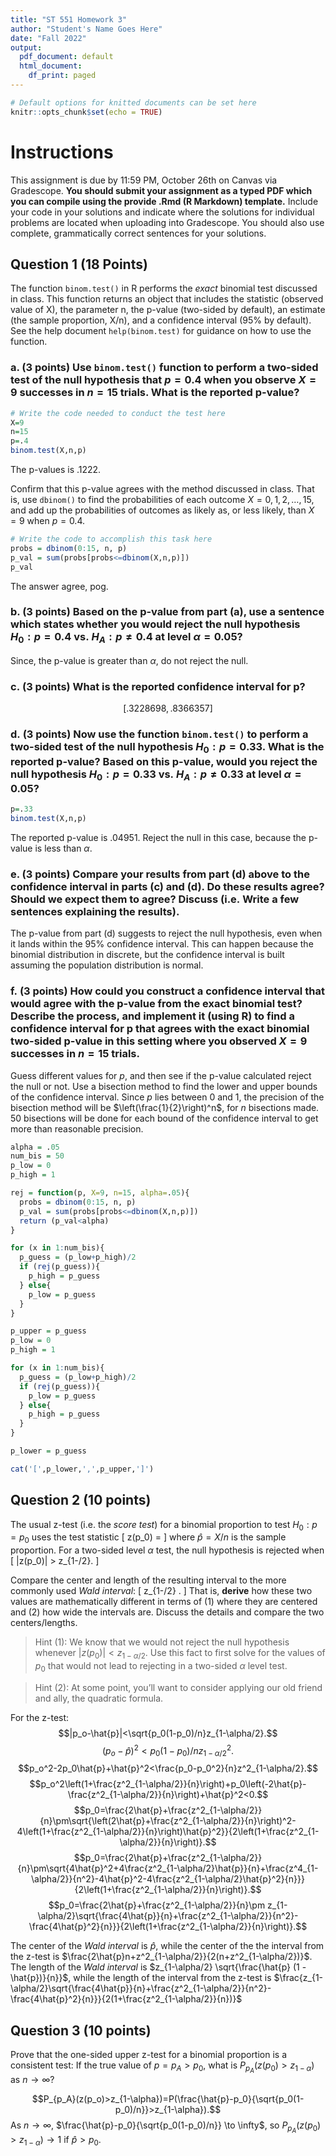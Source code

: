---
title: "ST 551 Homework 3"
author: "Student's Name Goes Here"
date: "Fall 2022"
output:
  pdf_document: default
  html_document:
    df_print: paged
---

```{r setup, include=FALSE}
# Default options for knitted documents can be set here
knitr::opts_chunk$set(echo = TRUE)
```


# Instructions

This assignment is due by 11:59 PM, October 26th on Canvas via Gradescope. **You should submit your assignment as a typed PDF which you can compile using the provide .Rmd (R Markdown) template.**  Include your code in your solutions and indicate where the solutions for individual problems are located when uploading into Gradescope. You should also use complete, grammatically correct sentences for your solutions.

\newpage
## Question 1 (18 Points)
The function `binom.test()` in R performs the _exact_ binomial test discussed in class.  This function returns an object that includes the statistic (observed value of X), the parameter n, the p-value (two-sided by default), an estimate (the sample proportion, X/n), and a confidence interval (95% by default). See the help document `help(binom.test)` for guidance on how to use the function.

### a. (3 points) Use `binom.test()` function to perform a two-sided test of the null hypothesis that $p = 0.4$ when you observe $X = 9$ successes in $n = 15$ trials. What is the reported p-value? 

```{r}
# Write the code needed to conduct the test here
X=9
n=15
p=.4
binom.test(X,n,p)
```

<!-- Use a sentence to report the p-value?  -->
The p-values is .1222. 

Confirm that this p-value agrees with the method discussed in class. That is, use `dbinom()` to find the probabilities of each outcome $X = 0, 1, 2, \ldots, 15$, and add up the probabilities of outcomes as likely as, or less likely, than $X = 9$ when $p = 0.4$.

```{r}
# Write the code to accomplish this task here
probs = dbinom(0:15, n, p)
p_val = sum(probs[probs<=dbinom(X,n,p)])
p_val
```

<!-- Do your answers agree? -->
The answer agree, pog. 


### b. (3 points) Based on the p-value from part (a), use a sentence which states whether you would reject the null hypothesis $H_0: p = 0.4$ vs. $H_A: p \neq 0.4$ at level $\alpha = 0.05$?

<!-- Write your answer below this line -->
Since, the p-value is greater than $\alpha$, do not reject the null.


### c. (3 points) What is the reported confidence interval for p?

<!-- Write your answer below this line -->
$$[.3228698,.8366357]$$


### d. (3 points) Now use the function `binom.test()` to perform a two-sided test of the null hypothesis $H_0: p = 0.33$.  What is the reported p-value? Based on this p-value, would you reject the null hypothesis $H_0: p = 0.33$ vs. $H_A: p \neq 0.33$ at level $\alpha = 0.05$?  

<!-- Write your answer below this line -->
```{r}
p=.33
binom.test(X,n,p)
```
The reported p-value is .04951. Reject the null in this case, because the p-value is less than $\alpha$. 


### e. (3 points) Compare your results from part (d) above to the confidence interval in parts (c) and (d). Do these results agree? Should we expect them to agree? Discuss (i.e. Write a few sentences explaining the results).

<!-- Write your answer below this line -->
The p-value from part (d) suggests to reject the null hypothesis, even when it lands within the 95% confidence interval. This can happen because the binomial distribution in discrete, but the confidence interval is built assuming the population distribution is normal. 


### f. (3 points) How could you construct a confidence interval that would agree with the p-value from the exact binomial test? Describe the process, and implement it (using R) to find a confidence interval for p that agrees with the exact binomial two-sided p-value in this setting where you observed $X = 9$ successes in $n = 15$ trials.

<!-- Write your answer below this line -->
Guess different values for $p$, and then see if the p-value calculated reject the null or not. Use a bisection method to find the lower and upper bounds of the confidence interval. Since $p$ lies between 0 and 1, the precision of the bisection method will be $\left(\frac{1}{2}\right)^n$, for $n$ bisections made. 50 bisections will be done for each bound of the confidence interval to get more than reasonable precision. 
```{r}
alpha = .05
num_bis = 50
p_low = 0
p_high = 1

rej = function(p, X=9, n=15, alpha=.05){
  probs = dbinom(0:15, n, p)
  p_val = sum(probs[probs<=dbinom(X,n,p)])
  return (p_val<alpha)
}

for (x in 1:num_bis){
  p_guess = (p_low+p_high)/2
  if (rej(p_guess)){
    p_high = p_guess
  } else{
    p_low = p_guess
  }
}

p_upper = p_guess
p_low = 0
p_high = 1

for (x in 1:num_bis){
  p_guess = (p_low+p_high)/2
  if (rej(p_guess)){
    p_low = p_guess
  } else{
    p_high = p_guess
  }
}

p_lower = p_guess

cat('[',p_lower,',',p_upper,']')
```


\newpage
## Question 2 (10 points)
The usual z-test (i.e. the _score test_) for a binomial proportion to test $H_0: p = p_0$ uses the test statistic
\[ z(p_0) = \frac{\hat{p} - p_0}{\sqrt{p_0 (1 - p_0)/n}} \]
where $\hat{p} = X/n$ is the sample proportion. For a two-sided level $\alpha$ test, the null hypothesis is rejected when
\[ |z(p_0)| > z_{1-\alpha/2}. \]

Compare the center and length of the resulting interval to the more commonly used _Wald interval_:
\[ \hat{p} \pm z_{1-\alpha/2} \sqrt{\frac{\hat{p} (1 - \hat{p})}{n}}. \]
That is, **derive** how these two values are mathematically different in terms of (1) where they are centered and (2) how wide the intervals are. Discuss the details and compare the two centers/lengths. 

> Hint (1): We know that we would not reject the null hypothesis whenever $|z(p_0)| < z_{1-\alpha/2}$. Use this fact to first solve for the values of $p_0$ that would not lead to rejecting in a two-sided $\alpha$ level test. 

> Hint (2): At some point, you'll want to consider applying our old friend and ally, the quadratic formula.

<!-- Derive your confidence interval below -->

For the z-test:
$$|p_o-\hat{p}|<\sqrt{p_0(1-p_0)/n}z_{1-\alpha/2}.$$
$$(p_o-\hat{p})^2<p_0(1-p_0)/nz^2_{1-\alpha/2}.$$
$$p_o^2-2p_0\hat{p}+\hat{p}^2<\frac{p_0-p_0^2}{n}z^2_{1-\alpha/2}.$$
$$p_o^2\left(1+\frac{z^2_{1-\alpha/2}}{n}\right)+p_0\left(-2\hat{p}-\frac{z^2_{1-\alpha/2}}{n}\right)+\hat{p}^2<0.$$
$$p_0=\frac{2\hat{p}+\frac{z^2_{1-\alpha/2}}{n}\pm\sqrt{\left(2\hat{p}+\frac{z^2_{1-\alpha/2}}{n}\right)^2-4\left(1+\frac{z^2_{1-\alpha/2}}{n}\right)\hat{p}^2}}{2\left(1+\frac{z^2_{1-\alpha/2}}{n}\right)}.$$
$$p_0=\frac{2\hat{p}+\frac{z^2_{1-\alpha/2}}{n}\pm\sqrt{4\hat{p}^2+4\frac{z^2_{1-\alpha/2}\hat{p}}{n}+\frac{z^4_{1-\alpha/2}}{n^2}-4\hat{p}^2-4\frac{z^2_{1-\alpha/2}\hat{p}^2}{n}}}{2\left(1+\frac{z^2_{1-\alpha/2}}{n}\right)}.$$
$$p_0=\frac{2\hat{p}+\frac{z^2_{1-\alpha/2}}{n}\pm z_{1-\alpha/2}\sqrt{\frac{4\hat{p}}{n}+\frac{z^2_{1-\alpha/2}}{n^2}-\frac{4\hat{p}^2}{n}}}{2\left(1+\frac{z^2_{1-\alpha/2}}{n}\right)}.$$

<!-- Comment on the differences in the center and lengths -->
The center of the *Wald interval* is $\hat{p}$, while the center of the the interval from the z-test is $\frac{2\hat{p}n+z^2_{1-\alpha/2}}{2(n+z^2_{1-\alpha/2})}$. The length of the *Wald interval* is $z_{1-\alpha/2} \sqrt{\frac{\hat{p} (1 - \hat{p})}{n}}$, while the length of the interval from the z-test is $\frac{z_{1-\alpha/2}\sqrt{\frac{4\hat{p}}{n}+\frac{z^2_{1-\alpha/2}}{n^2}-\frac{4\hat{p}^2}{n}}}{2(1+\frac{z^2_{1-\alpha/2}}{n})}$

\newpage
## Question 3 (10 points)
Prove that the one-sided upper z-test for a binomial proportion is a consistent test: If the true value of $p = p_A > p_0$, what is $P_{p_A}(z(p_0) > z_{1-\alpha})$ as $n \to \infty$?

<!-- Write your answer below -->
$$P_{p_A}(z(p_o)>z_{1-\alpha})=P(\frac{\hat{p}-p_0}{\sqrt{p_0(1-p_0)/n}}>z_{1-\alpha}).$$
As $n\to\infty$, $\frac{\hat{p}-p_0}{\sqrt{p_0(1-p_0)/n}} \to \infty$, so $P_{p_A}(z(p_0)>z_{1-\alpha}) \to 1$ if $\hat{p}>p_0$. 